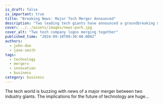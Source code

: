 ```yaml
---
is_draft: false
is_important: true
title: "Breaking News: Major Tech Merger Announced"
description: "Two leading tech giants have announced a groundbreaking merger expected to reshape the industry."
cover: ../../assets/images/news-park.jpg
cover_alt: "Two tech company logos merging together"
published_time: "2024-09-10T09:30:00.000Z"
authors:
  - john-doe
  - jane-smith
tags:
  - technology
  - mergers
  - innovation
  - business
category: business
---
```

The tech world is buzzing with news of a major merger between two industry giants. The implications for the future of technology are huge...
